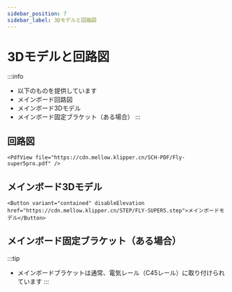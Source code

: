 ```yaml
---
sidebar_position: 7
sidebar_label: 3Dモデルと回路図
---
```


# 3Dモデルと回路図

:::info
* 以下のものを提供しています
* メインボード回路図
* メインボード3Dモデル
* メインボード固定ブラケット（ある場合）
:::

## 回路図

    <PdfView file="https://cdn.mellow.klipper.cn/SCH-PDF/Fly-super5pro.pdf" />


## メインボード3Dモデル

    <Button variant="contained" disableElevation href="https://cdn.mellow.klipper.cn/STEP/FLY-SUPER5.step">メインボードモデル</Button>


## メインボード固定ブラケット（ある場合）

:::tip
* メインボードブラケットは通常、電気レール（C45レール）に取り付けられています
:::